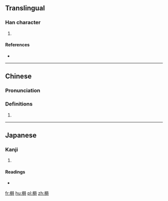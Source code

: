 ==Translingual==

===Han character===
{{Han char|rn=75|rad=木|as=10|sn=14|four=44941|canj=DAGI|ids=⿰木時}}

# {{defn|Han|sort=木10}}

====References====
* {{Han ref|kx=0544.180|dkj=15274|dj=0932.020|hdz=21263.160|uh=69AF|ud=27055|bh=E24D|bd=57933}}

----

==Chinese==
{{zh-forms}}

===Pronunciation===
{{zh-pron
|m=shí
|c=si4
|h=pfs=
|md=
|mn=
|w=
|mc=y
|oc=y
|cat=
}}

===Definitions===
{{zh-hanzi}}

# {{rfdef|lang=zh}}

----

==Japanese==

===Kanji===
{{ja-kanji|grade=|rs=木10}}

# {{defn|lang=ja|sort=木10}}

====Readings====
* {{ja-readings|on=[[し]] (shi)|kun=[[たつ]] (tatsu)}}

[[fr:榯]]
[[hu:榯]]
[[pl:榯]]
[[zh:榯]]